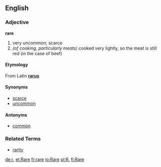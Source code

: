 ==English==
===Adjective===
'''rare'''

# very uncommon; scarce
# ''(of cooking, particularly meats)''  cooked very lightly, so the meat is still red (in the case of beef)

====Etymology====
From Latin '''[[rarus]]'''

====Synonyms====
*[[scarce]]
*[[uncommon]]

====Antonyms====
*[[common]]

===Related Terms===
*[[rarity]]

[[de:r.]]
[[et:Rare]]
[[fr:rare]]
[[io:Rare]]
[[pl:R.]]
[[fi:Rare]]